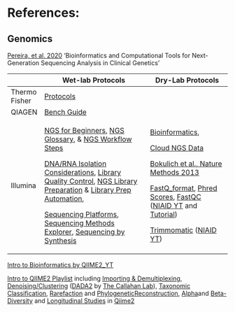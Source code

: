 # References:

## Genomics

[Pereira, et al. 2020](https://doi.org/10.3390/jcm9010132) 'Bioinformatics and Computational Tools for Next-Generation Sequencing Analysis in Clinical Genetics'

+---------------+-----------------------------------------------------------------------------------------------------------------------------------------------------------------------------------------------------------------------------------------------------------------------------------------------------------------------------------------------------------------------------------------------------------------------------------------------------------------------------------------------------------------------------+-------------------------------------------------------------------------------------------------------------------------------------------------------------------------------------------------------------------------------------------------------------------------------------------------------------------------------------------------------------------------------------+
|               | Wet-lab Protocols                                                                                                                                                                                                                                                                                                                                                                                                                                                                                                           | Dry-Lab Protocols                                                                                                                                                                                                                                                                                                                                                                   |
+===============+=============================================================================================================================================================================================================================================================================================================================================================================================================================================================================================================================+=====================================================================================================================================================================================================================================================================================================================================================================================+
| Thermo Fisher | [Protocols](https://www.thermofisher.com/us/en/home/references/protocols.html)                                                                                                                                                                                                                                                                                                                                                                                                                                              |                                                                                                                                                                                                                                                                                                                                                                                     |
+---------------+-----------------------------------------------------------------------------------------------------------------------------------------------------------------------------------------------------------------------------------------------------------------------------------------------------------------------------------------------------------------------------------------------------------------------------------------------------------------------------------------------------------------------------+-------------------------------------------------------------------------------------------------------------------------------------------------------------------------------------------------------------------------------------------------------------------------------------------------------------------------------------------------------------------------------------+
| QIAGEN        | [Bench Guide](https://www.qiagen.com/us/knowledge-and-support/knowledge-hub/bench-guide)                                                                                                                                                                                                                                                                                                                                                                                                                                    |                                                                                                                                                                                                                                                                                                                                                                                     |
+---------------+-----------------------------------------------------------------------------------------------------------------------------------------------------------------------------------------------------------------------------------------------------------------------------------------------------------------------------------------------------------------------------------------------------------------------------------------------------------------------------------------------------------------------------+-------------------------------------------------------------------------------------------------------------------------------------------------------------------------------------------------------------------------------------------------------------------------------------------------------------------------------------------------------------------------------------+
| Illumina      | [NGS for Beginners](https://www.illumina.com/science/technology/next-generation-sequencing/beginners/tutorials.html), [NGS Glossary](https://www.illumina.com/science/technology/next-generation-sequencing/beginners/glossary.html), & [NGS Workflow Steps](https://www.illumina.com/science/technology/next-generation-sequencing/beginners/ngs-workflow.html)                                                                                                                                                            | [Bioinformatics](https://www.illumina.com/informatics.html),                                                                                                                                                                                                                                                                                                                        |
|               |                                                                                                                                                                                                                                                                                                                                                                                                                                                                                                                             |                                                                                                                                                                                                                                                                                                                                                                                     |
|               | [DNA/RNA Isolation Considerations](https://support.illumina.com/bulletins/2016/05/dnarna-isolation-considerations-when-using-truseq-library-prep-kits.html), [Library Quality Control](https://support.illumina.com/bulletins/2016/05/library-quantification-and-quality-control-quick-reference-guide.html), [NGS Library Preparation](https://www.illumina.com/techniques/sequencing/ngs-library-prep.html) & [Library Prep Automation](https://www.illumina.com/techniques/sequencing/ngs-library-prep/automation.html), | [Cloud NGS Data](https://www.illumina.com/informatics/infrastructure-pipeline-setup/genomic-data-storage-security.html)                                                                                                                                                                                                                                                             |
|               |                                                                                                                                                                                                                                                                                                                                                                                                                                                                                                                             |                                                                                                                                                                                                                                                                                                                                                                                     |
|               | [Sequencing Platforms](https://www.illumina.com/systems/sequencing-platforms.html), [Sequencing Methods Explorer](https://www.illumina.com/science/sequencing-method-explorer.html), [Sequencing by Synthesis](https://www.illumina.com/science/technology/next-generation-sequencing/sequencing-technology.html)                                                                                                                                                                                                           | [Bokulich et al., Nature Methods 2013](https://doi.org/10.1038/nmeth.2276)                                                                                                                                                                                                                                                                                                          |
|               |                                                                                                                                                                                                                                                                                                                                                                                                                                                                                                                             |                                                                                                                                                                                                                                                                                                                                                                                     |
|               |                                                                                                                                                                                                                                                                                                                                                                                                                                                                                                                             | [FastQ_format](https://en.wikipedia.org/wiki/FASTQ_format), [Phred Scores](https://www.illumina.com/science/technology/next-generation-sequencing/plan-experiments/quality-scores.html), [FastQC](https://www.bioinformatics.babraham.ac.uk/projects/fastqc/) ([NIAID YT](https://www.youtube.com/watch?v=GnWSXwQeJ_U) and [Tutorial](https://www.hadriengourle.com/tutorials/qc/)) |
|               |                                                                                                                                                                                                                                                                                                                                                                                                                                                                                                                             |                                                                                                                                                                                                                                                                                                                                                                                     |
|               |                                                                                                                                                                                                                                                                                                                                                                                                                                                                                                                             | [Trimmomatic](https://github.com/timflutre/trimmomatic) ([NIAID YT](https://www.youtube.com/watch?v=xZbzPpW0NTk))                                                                                                                                                                                                                                                                   |
+---------------+-----------------------------------------------------------------------------------------------------------------------------------------------------------------------------------------------------------------------------------------------------------------------------------------------------------------------------------------------------------------------------------------------------------------------------------------------------------------------------------------------------------------------------+-------------------------------------------------------------------------------------------------------------------------------------------------------------------------------------------------------------------------------------------------------------------------------------------------------------------------------------------------------------------------------------+

[Intro to Bioinformatics by QIIME2_YT](https://www.youtube.com/watch?v=U1KH9GCz4Xs&list=PLbVDKwGpb3XnwBACQ5w8L8NzjZ-6D0M8u)

[Intro to QIIME2 Playlist](https://www.youtube.com/watch?v=M2iXewkYHE0&list=PLbVDKwGpb3XmkQmoBy1wh3QfWlWdn_pTT) including [Importing & Demultiplexing](https://www.youtube.com/watch?v=QMqKd7HGBbQ&list=PLbVDKwGpb3XmkQmoBy1wh3QfWlWdn_pTT&index=9), [Denoising/Clustering](https://www.youtube.com/watch?v=PmtqSa4Z1TQ&list=PLbVDKwGpb3XmkQmoBy1wh3QfWlWdn_pTT&index=11) ([DADA2](https://youtu.be/181bMy9YB9I?t=116) by [The Callahan Lab](https://github.com/benjjneb/dada2)), [Taxonomic Classification](https://www.youtube.com/watch?v=Z9w2VZHJMZs&list=PLbVDKwGpb3XmkQmoBy1wh3QfWlWdn_pTT&index=15), [Rarefaction](https://www.youtube.com/watch?v=g5BdGP4V5YA&list=PLbVDKwGpb3XmkQmoBy1wh3QfWlWdn_pTT&index=17) and [Phylogenetic](https://www.youtube.com/watch?v=0nEabGxFxlY&t=5s)[Reconstruction](https://www.youtube.com/watch?v=0nEabGxFxlY&list=PLbVDKwGpb3XmkQmoBy1wh3QfWlWdn_pTT&index=14), [Alpha](https://www.youtube.com/watch?v=tucm8y5xi88&list=PLbVDKwGpb3XmkQmoBy1wh3QfWlWdn_pTT&index=20)and [Beta-Diversity](https://www.youtube.com/watch?v=7H_LhmGafOc&list=PLbVDKwGpb3XmkQmoBy1wh3QfWlWdn_pTT&index=22) and [Longitudinal Studies](https://www.youtube.com/watch?v=K3gzz5DGTc0&list=PLbVDKwGpb3XmkQmoBy1wh3QfWlWdn_pTT&index=28) in [Qiime2](https://docs.qiime2.org/2022.2/)
